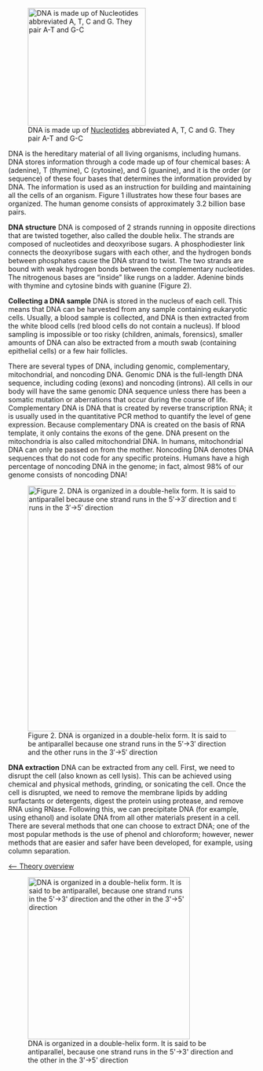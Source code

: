 [[File:DNA helix bases.png|right|frame|x240px|DNA is made up of [[Nucleotides]] abbreviated A, T, C and G. They pair A-T and G-C]]

DNA is the hereditary material of all living organisms, including humans. DNA stores information through a code made up of four chemical bases: A (adenine), T (thymine), C (cytosine), and G (guanine), and it is the order (or sequence) of these four bases that determines the information provided by DNA. The information is used as an instruction for building and maintaining all the cells of an organism. Figure 1 illustrates how these four bases are organized. The human genome consists of approximately 3.2 billion base pairs. 

'''DNA structure'''
DNA is composed of 2 strands running in opposite directions that are twisted together, also called the double helix. The strands are composed of nucleotides and deoxyribose sugars. A phosphodiester link connects the deoxyribose sugars with each other, and the hydrogen bonds between phosphates cause the DNA strand to twist. The two strands are bound with weak hydrogen bonds between the complementary nucleotides. The nitrogenous bases are “inside” like rungs on a ladder. Adenine binds with thymine and cytosine binds with guanine (Figure 2). 

'''Collecting a DNA sample'''
DNA is stored in the nucleus of each cell. This means that DNA can be harvested from any sample containing eukaryotic cells. Usually, a blood sample is collected, and DNA is then extracted from the white blood cells (red blood cells do not contain a nucleus). If blood sampling is impossible or too risky (children, animals, forensics), smaller amounts of DNA can also be extracted from a mouth swab (containing epithelial cells) or a few hair follicles. 

There are several types of DNA, including genomic, complementary, mitochondrial, and noncoding DNA. Genomic DNA is the full-length DNA sequence, including coding (exons) and noncoding (introns). All cells in our body will have the same genomic DNA sequence unless there has been a somatic mutation or aberrations that occur during the course of life. Complementary DNA is DNA that is created by reverse transcription RNA; it is usually used in the quantitative PCR method to quantify the level of gene expression. Because complementary DNA is created on the basis of RNA template, it only contains the exons of the gene. DNA present on the mitochondria is also called mitochondrial DNA. In humans, mitochondrial DNA can only be passed on from the mother. Noncoding DNA denotes DNA sequences that do not code for any specific proteins. Humans have a high percentage of noncoding DNA in the genome; in fact, almost 98% of our genome consists of noncoding DNA! 


[[File:DNA helix copy.jpg|right|frame|x500px|Figure 2. DNA is organized in a double-helix form. It is said to be antiparallel because one strand runs in the 5′&rarr;3′ direction and the other runs in the 3′&rarr;5′ direction]]

'''DNA extraction'''
DNA can be extracted from any cell. First, we need to disrupt the cell (also known as cell lysis). This can be achieved using chemical and physical methods, grinding, or sonicating the cell. Once the cell is disrupted, we need to remove the membrane lipids by adding surfactants or detergents, digest the protein using protease, and remove RNA using RNase. Following this, we can precipitate DNA (for example, using ethanol) and isolate DNA from all other materials present in a cell. There are several methods that one can choose to extract DNA; one of the most popular methods is the use of phenol and chloroform; however, newer methods that are easier and safer have been developed, for example, using column separation. 

[[Animal Genetics|<-- Theory overview]]

[[File:Dna chemical.png|center|frame|x330px|DNA is organized in a double-helix form. It is said to be antiparallel, because one strand runs in the 5'->3' direction and the other in the 3'->5' direction]]